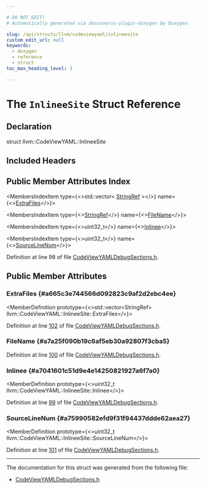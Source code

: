 ```yaml
---

# DO NOT EDIT!
# Automatically generated via docusaurus-plugin-doxygen by Doxygen.

slug: /api/structs/llvm/codeviewyaml/inlineesite
custom_edit_url: null
keywords:
  - doxygen
  - reference
  - struct
toc_max_heading_level: 3

---
```





# The `InlineeSite` Struct Reference

<DoxygenPage pluginConfig={pluginConfig}>



## Declaration

<CodeBlock>struct llvm::CodeViewYAML::InlineeSite</CodeBlock>

## Included Headers

<IncludesList>
<IncludesListItem
  filePath="llvm/ObjectYAML/CodeViewYAMLDebugSections.h"
  permalink="/docs/api/files/include/include/llvm/include/llvm/objectyaml/codeviewyamldebugsections-h"
  isLocal="true" />
</IncludesList>

## Public Member Attributes Index

<MembersIndex>

<MembersIndexItem
  type={<>std::vector&lt; <a href="/docs/api/classes/llvm/stringref">StringRef</a> &gt;</>}
  name={<><a href="#a665c3e744566d092823c9af2d2ebc4ee">ExtraFiles</a></>}>
</MembersIndexItem>

<MembersIndexItem
  type={<><a href="/docs/api/classes/llvm/stringref">StringRef</a></>}
  name={<><a href="#a7a25f090b19c6af5eb30a92807f3cba5">FileName</a></>}>
</MembersIndexItem>

<MembersIndexItem
  type={<>uint32&#95;t</>}
  name={<><a href="#a7041601c51d9e4e14250821927a6f7a0">Inlinee</a></>}>
</MembersIndexItem>

<MembersIndexItem
  type={<>uint32&#95;t</>}
  name={<><a href="#a75990582efd9f31f94437ddde62aea27">SourceLineNum</a></>}>
</MembersIndexItem>

</MembersIndex>


Definition at line 98 of file <a href="/docs/api/files/include/include/llvm/include/llvm/objectyaml/codeviewyamldebugsections-h">CodeViewYAMLDebugSections.h</a>.

<SectionDefinition>

## Public Member Attributes

### ExtraFiles {#a665c3e744566d092823c9af2d2ebc4ee}

<MemberDefinition
  prototype={<>std::vector&lt;StringRef&gt; llvm::CodeViewYAML::InlineeSite::ExtraFiles</>}>

Definition at line <a href="/docs/api/files/include/include/llvm/include/llvm/objectyaml/codeviewyamldebugsections-h/#l00102">102</a> of file <a href="/docs/api/files/include/include/llvm/include/llvm/objectyaml/codeviewyamldebugsections-h">CodeViewYAMLDebugSections.h</a>.
</MemberDefinition>

### FileName {#a7a25f090b19c6af5eb30a92807f3cba5}

<MemberDefinition
  prototype="StringRef llvm::CodeViewYAML::InlineeSite::FileName">

Definition at line <a href="/docs/api/files/include/include/llvm/include/llvm/objectyaml/codeviewyamldebugsections-h/#l00100">100</a> of file <a href="/docs/api/files/include/include/llvm/include/llvm/objectyaml/codeviewyamldebugsections-h">CodeViewYAMLDebugSections.h</a>.
</MemberDefinition>

### Inlinee {#a7041601c51d9e4e14250821927a6f7a0}

<MemberDefinition
  prototype={<>uint32&#95;t llvm::CodeViewYAML::InlineeSite::Inlinee</>}>

Definition at line <a href="/docs/api/files/include/include/llvm/include/llvm/objectyaml/codeviewyamldebugsections-h/#l00099">99</a> of file <a href="/docs/api/files/include/include/llvm/include/llvm/objectyaml/codeviewyamldebugsections-h">CodeViewYAMLDebugSections.h</a>.
</MemberDefinition>

### SourceLineNum {#a75990582efd9f31f94437ddde62aea27}

<MemberDefinition
  prototype={<>uint32&#95;t llvm::CodeViewYAML::InlineeSite::SourceLineNum</>}>

Definition at line <a href="/docs/api/files/include/include/llvm/include/llvm/objectyaml/codeviewyamldebugsections-h/#l00101">101</a> of file <a href="/docs/api/files/include/include/llvm/include/llvm/objectyaml/codeviewyamldebugsections-h">CodeViewYAMLDebugSections.h</a>.
</MemberDefinition>

</SectionDefinition>

<hr/>

The documentation for this struct was generated from the following file:

<ul>
<li><a href="/docs/api/files/include/include/llvm/include/llvm/objectyaml/codeviewyamldebugsections-h">CodeViewYAMLDebugSections.h</a></li>
</ul>

</DoxygenPage>
